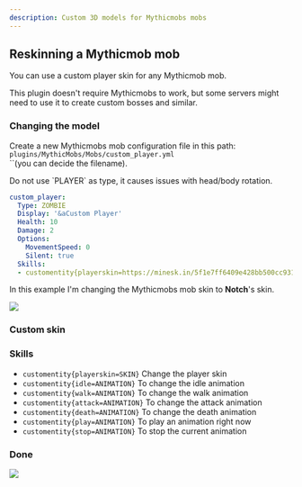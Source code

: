 ```yaml
---
description: Custom 3D models for Mythicmobs mobs
---
```


## Reskinning a Mythicmob mob

You can use a custom player skin for any Mythicmob mob.


<Note>
This plugin doesn't require Mythicmobs to work, but some servers might need to use it to create custom bosses and similar.
</Note>


### Changing the model

Create a new Mythicmobs mob configuration file in this path: `plugins/MythicMobs/Mobs/custom_player.yml`\
\`\`(you can decide the filename).


<Warning>
Do not use `PLAYER` as type, it causes issues with head/body rotation.
</Warning>



```yaml custom_player.yml lines icon="yaml"
custom_player:
  Type: ZOMBIE
  Display: '&aCustom Player'
  Health: 10
  Damage: 2
  Options:
    MovementSpeed: 0
    Silent: true
  Skills:
  - customentity{playerskin=https://minesk.in/5f1e7ff6409e428bb500cc9315bf7ffb} @self ~onSpawn
```


In this example I'm changing the Mythicmobs mob skin to **Notch**'s skin.

![](</assets/images/image (111).png>)

### Custom skin


<Card title="Custom Skin" icon="text" href="/mobs/custom-skin"></Card>


### Skills

* `customentity{playerskin=SKIN}` Change the player skin
* `customentity{idle=ANIMATION}` To change the idle animation
* `customentity{walk=ANIMATION}` To change the walk animation
* `customentity{attack=ANIMATION}` To change the attack animation
* `customentity{death=ANIMATION}` To change the death animation
* `customentity{play=ANIMATION}` To play an animation right now
* `customentity{stop=ANIMATION}` To stop the current animation

### Done

![](</assets/images/ezgif.com-gif-maker (1).webp>)
